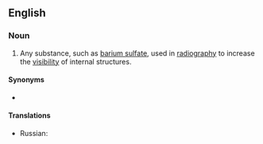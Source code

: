 ==English==

===Noun===
{{wikipedia}}
{{en-noun|contrast media}}

# {{lb|en|medicine}} Any substance, such as [[barium sulfate]], used in [[radiography]] to increase the [[visibility]] of internal structures.

====Synonyms====
* {{l|en|contrast agent}}

====Translations====
{{trans-top}}
* Russian: {{t+|ru|контра́стное вещество́}}
{{trans-mid}}
{{trans-bottom}}